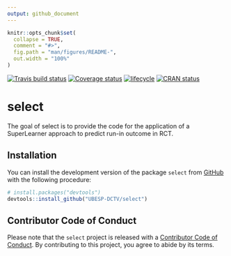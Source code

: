```yaml
---
output: github_document
---
```


<!-- README.md is generated from README.Rmd. Please edit that file -->

```r
knitr::opts_chunk$set(
  collapse = TRUE,
  comment = "#>",
  fig.path = "man/figures/README-",
  out.width = "100%"
)
```

[![Travis build status](https://travis-ci.com/UBESP-DCTV/select.svg?branch=master)](https://travis-ci.com/UBESP-DCTV/select)
[![Coverage status](https://codecov.io/gh/UBESP-DCTV/select/branch/master/graph/badge.svg)](https://codecov.io/github/UBESP-DCTV/select?branch=master)
[![lifecycle](https://img.shields.io/badge/lifecycle-maturing-blue.svg)](https://www.tidyverse.org/lifecycle/#maturing)
[![CRAN status](https://www.r-pkg.org/badges/version/select)](https://cran.r-project.org/package=select)

# select

The goal of select is to provide the code for the application of a
SuperLearner approach to predict run-in outcome in RCT.

## Installation

You can install the development version of the package `select` from
[GitHub](https://github.com/) with the following procedure:

```r
# install.packages("devtools")
devtools::install_github("UBESP-DCTV/select")
```

## Contributor Code of Conduct
Please note that the `select` project is released with a
[Contributor Code of Conduct](.github/CODE_OF_CONDUCT.md).
By contributing to this project, you agree to abide by its terms.
